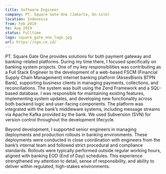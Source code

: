 ```yaml
---
title: Software Engineer
company: PT. Square Gate One (Jakarta, On-site)
location: Indonesia
from: Feb 2019
to: Aug 2019
status: Fulltime
logo: square_gate_one_logo.jpg
url: https://sgo.co.id/
---
```


PT. Square Gate One provides solutions for both payment gateway and banking-related platforms. During my time there, I focused specifically on banking system projects. One of my key responsibilities was contributing as a Full Stack Engineer to the development of a web-based FSCM (Financial Supply Chain Management) internet banking platform (AksesBisnis BTPN Bank), supporting business clients in managing payments, collections, and reconciliations. The system was built using the Zend Framework and a SQL-based database. I was responsible for maintaining existing features, implementing system updates, and developing new functionality across both backend logic and user-facing components. The platform was integrated with the bank’s middleware systems, including message streams via Apache Kafka provided by the bank. We used Subversion (SVN) for version control throughout the development lifecycle.

Beyond development, I supported senior engineers in managing deployments and production rollouts in banking environments. These deployments were conducted in close coordination with engineers from the bank’s internal team and followed strict procedural and compliance standards. Rollouts were typically performed outside regular working hours, aligned with banking EOD (End of Day) schedules. This experience strengthened my attention to detail, sense of responsibility, and ability to deliver within regulated, high-stakes environments.